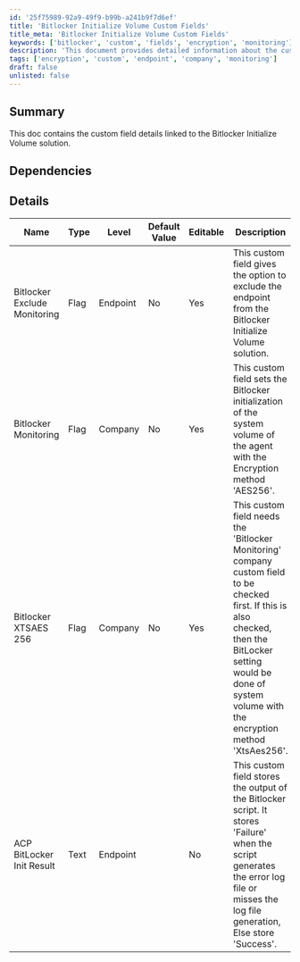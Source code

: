 ```yaml
---
id: '25f75989-92a9-49f9-b99b-a241b9f7d6ef'
title: 'Bitlocker Initialize Volume Custom Fields'
title_meta: 'Bitlocker Initialize Volume Custom Fields'
keywords: ['bitlocker', 'custom', 'fields', 'encryption', 'monitoring']
description: 'This document provides detailed information about the custom fields associated with the Bitlocker Initialize Volume solution, including their types, levels, default values, and descriptions.'
tags: ['encryption', 'custom', 'endpoint', 'company', 'monitoring']
draft: false
unlisted: false
---
```

## Summary

This doc contains the custom field details linked to the Bitlocker Initialize Volume solution.

## Dependencies

## Details

| Name                        | Type | Level    | Default Value | Editable | Description                                                                                                                                                    |
|-----------------------------|------|----------|---------------|----------|----------------------------------------------------------------------------------------------------------------------------------------------------------------|
| Bitlocker Exclude Monitoring | Flag | Endpoint | No            | Yes      | This custom field gives the option to exclude the endpoint from the Bitlocker Initialize Volume solution.                                                     |
| Bitlocker Monitoring         | Flag | Company  | No            | Yes      | This custom field sets the Bitlocker initialization of the system volume of the agent with the Encryption method 'AES256'.                                   |
| Bitlocker XTSAES 256        | Flag | Company  | No            | Yes      | This custom field needs the 'Bitlocker Monitoring' company custom field to be checked first. If this is also checked, then the BitLocker setting would be done of system volume with the encryption method 'XtsAes256'. |
| ACP BitLocker Init Result    | Text | Endpoint |               | No       | This custom field stores the output of the Bitlocker script. It stores 'Failure' when the script generates the error log file or misses the log file generation, Else store 'Success'. |












